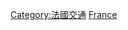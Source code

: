 {{Catnav|頁面分類|地理|国家|按國家分類|各国航空}}
{{Catnav|頁面分類|各種主題的頁面分類|按國家分類|各國交通|法國交通}}
{{Catnav|頁面分類|各種主題的頁面分類|按國家分類|各国航空}}
{{Catnav|頁面分類|人类社会|交通|航空|各国航空}}
{{Catnav|頁面分類|人类社会|交通|各國交通|法國交通}}
{{Commons category|Aviation in France}}

[[Category:法國交通|Category:法國交通]]
[[Category:欧洲各国航空|France]]